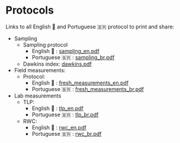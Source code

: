 # Protocols {.unnumbered}

Links to all English 🏴󠁧󠁢󠁥󠁮󠁧󠁿 and Portuguese 🇧🇷 protocol to print and share:

-   Sampling
    -   Sampling protocol
        -   English 🏴󠁧󠁢󠁥󠁮󠁧󠁿 : [sampling_en.pdf](https://github.com/sylvainschmitt/fefaccion_2025/tree/main/documents/sampling_en.pdf)
        -   Portuguese 🇧🇷 : [sampling_br.pdf](https://github.com/sylvainschmitt/fefaccion_2025/tree/main/documents/sampling_br.pdf)
    -   Dawkins index: [dawkins.pdf](https://github.com/sylvainschmitt/fefaccion_2025/tree/main/documents/dawkins.pdf)
-   Field measurements:
    -   Protocol:
        -   English 🏴󠁧󠁢󠁥󠁮󠁧󠁿 : [fresh_measurements_en.pdf](https://github.com/sylvainschmitt/fefaccion_2025/tree/main/documents/fresh_measurements_en.pdf)
        -   Portuguese 🇧🇷 : [fresh_measurements_br.pdf](https://github.com/sylvainschmitt/fefaccion_2025/tree/main/documents/fresh_measurements_br.pdf)
-   Lab measurements
    -   TLP:
        -   English 🏴󠁧󠁢󠁥󠁮󠁧󠁿 : [tlp_en.pdf](https://github.com/sylvainschmitt/fefaccion_2025/tree/main/documents/tlp_en.pdf)
        -   Portuguese 🇧🇷 : [tlp_br.pdf](https://github.com/sylvainschmitt/fefaccion_2025/tree/main/documents/tlp_br.pdf)
    -   RWC:
        -   English 🏴󠁧󠁢󠁥󠁮󠁧󠁿 : [rwc_en.pdf](https://github.com/sylvainschmitt/fefaccion_2025/tree/main/documents/rwc_en.pdf)
        -   Portuguese 🇧🇷 : [rwc_br.pdf](https://github.com/sylvainschmitt/fefaccion_2025/tree/main/documents/rwc_br.pdf)
